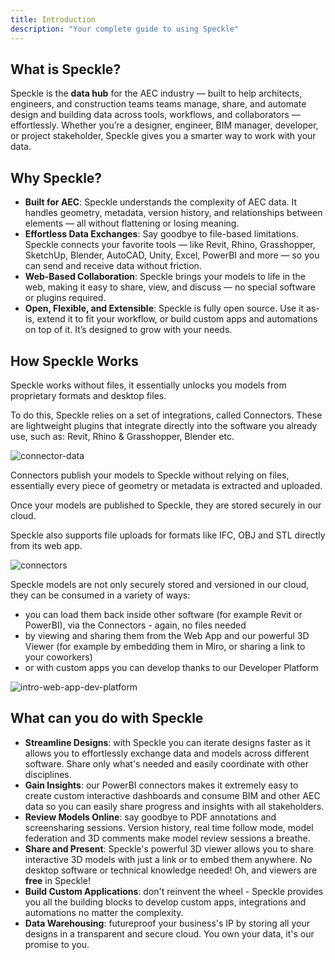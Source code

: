 ```yaml
---
title: Introduction  
description: "Your complete guide to using Speckle"
---
```


## What is Speckle?

Speckle is the **data hub** for the AEC industry — built to help architects, engineers, and construction teams teams manage, share, and automate design and building data across tools, workflows, and collaborators — effortlessly.
Whether you’re a designer, engineer, BIM manager, developer, or project stakeholder, Speckle gives you a smarter way to work with your data.

## Why Speckle?

- **Built for AEC**: Speckle understands the complexity of AEC data. It handles geometry, metadata, version history, and relationships between elements — all without flattening or losing meaning.
- **Effortless Data Exchanges**: Say goodbye to file-based limitations. Speckle connects your favorite tools — like Revit, Rhino, Grasshopper, SketchUp, Blender, AutoCAD, Unity, Excel, PowerBI and more — so you can send and receive data without friction.
- **Web-Based Collaboration**: Speckle brings your models to life in the web, making it easy to share, view, and discuss — no special software or plugins required.
- **Open, Flexible, and Extensible**: Speckle is fully open source. Use it as-is, extend it to fit your workflow, or build custom apps and automations on top of it. It’s designed to grow with your needs.


## How Speckle Works

Speckle works without files, it essentially unlocks you models from proprietary formats and desktop files.

To do this, Speckle relies on a set of integrations, called Connectors. These are lightweight plugins that integrate directly into the software you already use, such as: Revit, Rhino & Grasshopper, Blender etc.

![connector-data](/images/intro-connector-data.png)

Connectors publish your models to Speckle without relying on files, essentially every piece of geometry or metadata is extracted and uploaded. 

Once your models are published to Speckle, they are stored securely in our cloud.

Speckle also supports file uploads for formats like IFC, OBJ and STL directly from its web app.

![connectors](/images/intro-connectors.png)

Speckle models are not only securely stored and versioned in our cloud, they can be consumed in a variety of ways:

- you can load them back inside other software (for example Revit or PowerBI), via the Connectors - again, no files needed
- by viewing and sharing them from the Web App and our powerful 3D Viewer (for example by embedding them in Miro, or sharing a link to your coworkers)
- or with custom apps you can develop thanks to our Developer Platform

![intro-web-app-dev-platform](/images/intro-web-app-dev-platform.png)

## What can you do with Speckle

- **Streamline Designs**: with Speckle you can iterate designs faster as it allows you to effortlessly exchange data and models across different software. Share only what's needed and easily coordinate with other disciplines. 
- **Gain Insights**: our PowerBI connectors makes it extremely easy to create custom interactive dashboards and consume BIM and other AEC data so you can easily share progress and insights with all stakeholders.
- **Review Models Online**: say goodbye to PDF annotations and screensharing sessions. Version history, real time follow mode, model federation and 3D comments make model review sessions a breathe.
- **Share and Present**: Speckle's powerful 3D viewer allows you to share interactive 3D models with just a link or to embed them anywhere. No desktop software or technical knowledge needed! Oh, and viewers are **free** in Speckle!
- **Build Custom Applications**: don't reinvent the wheel - Speckle provides you all the building blocks to develop custom apps, integrations and automations no matter the complexity.
- **Data Warehousing**: futureproof your business's IP by storing all your designs in a transparent and secure cloud. You own your data, it's our promise to you.